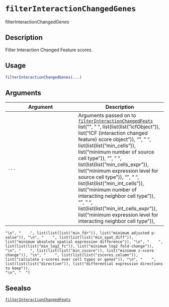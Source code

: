 # `filterInteractionChangedGenes`

filterInteractionChangedGenes


## Description

Filter Interaction Changed Feature scores.


## Usage

```r
filterInteractionChangedGenes(...)
```


## Arguments

Argument      |Description
------------- |----------------
`...`     |      Arguments passed on to [`filterInteractionChangedFeats`](#filterinteractionchangedfeats)   list("\n", "    ", list(list(list("icfObject")), list("ICF (interaction changed feature) score object")), "\n", "    ", list(list(list("min_cells")), list("minimum number of source cell type")), "\n", "    ", list(list(list("min_cells_expr")), list("minimum expression level for source cell type")), "\n", "    ", list(list(list("min_int_cells")), list("minimum number of interacting neighbor cell type")), "\n", "    ", list(list(list("min_int_cells_expr")), list("minimum expression level for interacting neighbor cell type")), 
    "\n", "    ", list(list(list("min_fdr")), list("minimum adjusted p-value")), "\n", "    ", list(list(list("min_spat_diff")), list("minimum absolute spatial expression difference")), "\n", "    ", list(list(list("min_log2_fc")), list("minimum log2 fold-change")), "\n", "    ", list(list(list("min_zscore")), list("minimum z-score change")), "\n", "    ", list(list(list("zscores_column")), list("calculate z-scores over cell types or genes")), "\n", "    ", list(list(list("direction")), list("differential expression directions to keep")), 
    "\n", "  ")


## Seealso

[`filterInteractionChangedFeats`](#filterinteractionchangedfeats)


